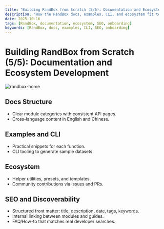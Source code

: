 ```yaml
---
title: "Building RandBox from Scratch (5/5): Documentation and Ecosystem Development"
description: "How the RandBox docs, examples, CLI, and ecosystem fit together; patterns for discoverability, internal linking, and SEO-friendly content that helps developers onboard quickly."
date: 2025-10-16
tags: [RandBox, documentation, ecosystem, SEO, onboarding]
keywords: [RandBox, docs, examples, CLI, SEO, onboarding]
---
```


# Building RandBox from Scratch (5/5): Documentation and Ecosystem Development

![randbox-home](/img/randbox-home.png)

## Docs Structure

- Clear module categories with consistent API pages.
- Cross-language content in English and Chinese.

## Examples and CLI

- Practical snippets for each function.
- CLI tooling to generate sample datasets.

## Ecosystem

- Helper utilities, presets, and templates.
- Community contributions via issues and PRs.

## SEO and Discoverability

- Structured front matter: title, description, date, tags, keywords.
- Internal linking between modules and guides.
- FAQ/How-to that matches real developer searches.

